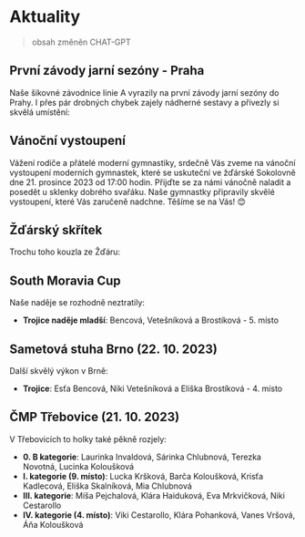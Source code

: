 <script>
</script>

# Aktuality

> obsah změněn CHAT-GPT

## První závody jarní sezóny - Praha

Naše šikovné závodnice linie A vyrazily na první závody jarní sezóny do Prahy. I přes pár drobných chybek zajely nádherné sestavy a přivezly si skvělá umístění:

<div>
    <Jednotlivec jmeno='Niki_Vetešníková' misto="4" />
    <Jednotlivec jmeno='Esťa_Dokulilová' misto="5" />
</div>

## Vánoční vystoupení

Vážení rodiče a přátelé moderní gymnastiky,
srdečně Vás zveme na vánoční vystoupení moderních gymnastek, které se uskuteční ve žďárské Sokolovně dne 21. prosince 2023 od 17:00 hodin.
Přijďte se za námi vánočně naladit a posedět u sklenky dobrého svařáku. Naše gymnastky připravily skvělé vystoupení, které Vás zaručeně nadchne. Těšíme se na Vás! 😊

## Žďárský skřítek

Trochu toho kouzla ze Žďáru:

<div>
    <Skupina jmena='Niki_Vetešníková, Esťa_Dokulilová, Niki_Vetešníková, Esťa_Dokulilová' misto="4" />
    <Skupina jmena='Niki_Vetešníková, Esťa_Dokulilová, Niki_Vetešníková, Esťa_Dokulilová, Niki_Vetešníková' misto="9" />
    <Skupina jmena='Niki_Vetešníková, Esťa_Dokulilová, Niki_Vetešníková, Esťa_Dokulilová, Niki_Vetešníková' misto="12" />
    <Skupina jmena='Niki_Vetešníková, Esťa_Dokulilová, Niki_Vetešníková, Esťa_Dokulilová, Niki_Vetešníková' misto="5" />
    <Skupina jmena='Niki_Vetešníková, Esťa_Dokulilová, Niki_Vetešníková, Esťa_Dokulilová, Niki_Vetešníková' misto="11" />
</div>


## South Moravia Cup

Naše naděje se rozhodně neztratily:

- **Trojice naděje mladší**: Bencová, Vetešníková a Brostíková - 5. místo

## Sametová stuha Brno (22. 10. 2023)

Další skvělý výkon v Brně:

- **Trojice**: Esťa Bencová, Niki Vetešníková a Eliška Brostíková - 4. místo

## ČMP Třebovice (21. 10. 2023)

V Třebovicích to holky také pěkně rozjely:

- **0. B kategorie**: Laurinka Invaldová, Sárinka Chlubnová, Terezka Novotná, Lucinka Koloušková
- **I. kategorie (9. místo)**: Lucka Kršková, Barča Koloušková, Krisťa Kadlecová, Eliška Skalníková, Mia Chlubnová
- **III. kategorie**: Míša Pejchalová, Klára Haiduková, Eva Mrkvičková, Niki Cestarollo
- **IV. kategorie (4. místo)**: Viki Cestarollo, Klára Pohanková, Vanes Vršová, Áňa Koloušková
